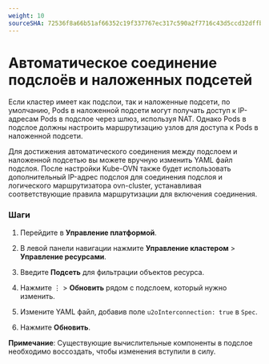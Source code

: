 ```yaml
---
weight: 10
sourceSHA: 72536f8a66b51af66352c19f337767ec317c590a2f7716c43d5ccd32dffb1443
---
```


# Автоматическое соединение подслоёв и наложенных подсетей

Если кластер имеет как подслои, так и наложенные подсети, по умолчанию, Pods в наложенной подсети могут получать доступ к IP-адресам Pods в подслое через шлюз, используя NAT. Однако Pods в подслое должны настроить маршрутизацию узлов для доступа к Pods в наложенной подсети.

Для достижения автоматического соединения между подслоем и наложенной подсетью вы можете вручную изменить YAML файл подслоя. После настройки Kube-OVN также будет использовать дополнительный IP-адрес подслоя для соединения подслоя и логического маршрутизатора ovn-cluster, устанавливая соответствующие правила маршрутизации для включения соединения.

### Шаги

1. Перейдите в **Управление платформой**.

2. В левой панели навигации нажмите **Управление кластером** > **Управление ресурсами**.

3. Введите **Подсеть** для фильтрации объектов ресурса.

4. Нажмите ⋮ > **Обновить** рядом с подслоем, который нужно изменить.

5. Измените YAML файл, добавив поле `u2oInterconnection: true` в `Spec`.

6. Нажмите **Обновить**.

**Примечание**: Существующие вычислительные компоненты в подслое необходимо воссоздать, чтобы изменения вступили в силу.
